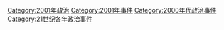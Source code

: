 [[Category:2001年政治|Category:2001年政治]]
[[Category:2001年事件|Category:2001年事件]]
[[Category:2000年代政治事件|Category:2000年代政治事件]]
[[Category:21世纪各年政治事件|Category:21世纪各年政治事件]]